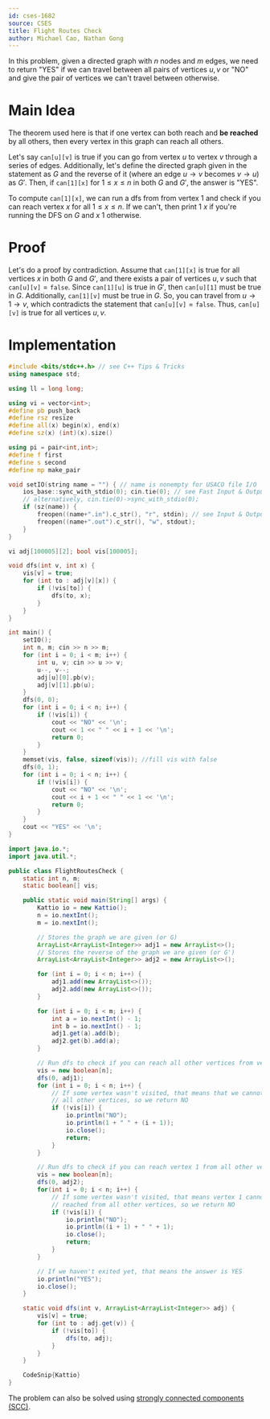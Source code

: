 ---
id: cses-1682
source: CSES
title: Flight Routes Check
author: Michael Cao, Nathan Gong
---

In this problem, given a directed graph with $n$ nodes and $m$ edges, we need to
return "YES" if we can travel between all pairs of vertices $u, v$ or "NO" and
give the pair of vertices we can't travel between otherwise.

# Main Idea

The theorem used here is that if one vertex can both reach and **be reached** by
all others, then every vertex in this graph can reach all others.

Let's say $\texttt{can[u][v]}$ is true if you can go from vertex $u$ to vertex
$v$ through a series of edges. Additionally, let's define the directed graph
given in the statement as $G$ and the reverse of it (where an edge
$u \rightarrow v$ becomes $v \rightarrow u$) as $G'$. Then, if
$\texttt{can[1][x]}$ for $1 \leq x \leq n$ in both $G$ and $G'$, the answer is
"YES".

To compute $\texttt{can[1][x]}$, we can run a dfs from from vertex $1$ and check
if you can reach vertex $x$ for all $1 \leq x \leq n$. If we can't, then print
$1$ $x$ if you're running the DFS on $G$ and $x$ $1$ otherwise.

# Proof

Let's do a proof by contradiction. Assume that $\texttt{can[1][x]}$ is true for
all vertices $x$ in both $G$ and $G'$, and there exists a pair of vertices
$u, v$ such that $\texttt{can[u][v]} = \texttt{false}$. Since
$\texttt{can[1][u]}$ is true in $G'$, then $\texttt{can[u][1]}$ must be true in
$G$. Additionally, $\texttt{can[1][v]}$ must be true in $G$. So, you can travel
from $u \rightarrow 1 \rightarrow v$, which contradicts the statement that
$\texttt{can[u][v]} = \texttt{false}$. Thus, $\texttt{can[u][v]}$ is true for
all vertices $u, v$.

# Implementation

<LanguageSection>

<CPPSection>

```cpp
#include <bits/stdc++.h> // see C++ Tips & Tricks
using namespace std;

using ll = long long;

using vi = vector<int>;
#define pb push_back
#define rsz resize
#define all(x) begin(x), end(x)
#define sz(x) (int)(x).size()

using pi = pair<int,int>;
#define f first
#define s second
#define mp make_pair

void setIO(string name = "") { // name is nonempty for USACO file I/O
	ios_base::sync_with_stdio(0); cin.tie(0); // see Fast Input & Output
	// alternatively, cin.tie(0)->sync_with_stdio(0);
	if (sz(name)) {
		freopen((name+".in").c_str(), "r", stdin); // see Input & Output
		freopen((name+".out").c_str(), "w", stdout);
	}
}

vi adj[100005][2]; bool vis[100005];

void dfs(int v, int x) {
	vis[v] = true;
	for (int to : adj[v][x]) {
		if (!vis[to]) {
			dfs(to, x);
		}
	}
}

int main() {
	setIO();
	int n, m; cin >> n >> m;
	for (int i = 0; i < m; i++) {
		int u, v; cin >> u >> v;
		u--, v--;
		adj[u][0].pb(v);
		adj[v][1].pb(u);
	}
	dfs(0, 0);
	for (int i = 0; i < n; i++) {
		if (!vis[i]) {
			cout << "NO" << '\n';
			cout << 1 << " " << i + 1 << '\n';
			return 0;
		}
	}
	memset(vis, false, sizeof(vis)); //fill vis with false
	dfs(0, 1);
	for (int i = 0; i < n; i++) {
		if (!vis[i]) {
			cout << "NO" << '\n';
			cout << i + 1 << " " << 1 << '\n';
			return 0;
		}
	}
	cout << "YES" << '\n';
}
```

</CPPSection>

<JavaSection>

```java
import java.io.*;
import java.util.*;

public class FlightRoutesCheck {
	static int n, m;
	static boolean[] vis;

	public static void main(String[] args) {
		Kattio io = new Kattio();
		n = io.nextInt();
		m = io.nextInt();

		// Stores the graph we are given (or G)
		ArrayList<ArrayList<Integer>> adj1 = new ArrayList<>();
		// Stores the reverse of the graph we are given (or G')
		ArrayList<ArrayList<Integer>> adj2 = new ArrayList<>();

		for (int i = 0; i < n; i++) {
			adj1.add(new ArrayList<>());
			adj2.add(new ArrayList<>());
		}

		for (int i = 0; i < m; i++) {
			int a = io.nextInt() - 1;
			int b = io.nextInt() - 1;
			adj1.get(a).add(b);
			adj2.get(b).add(a);
		}

		// Run dfs to check if you can reach all other vertices from vertex 1
		vis = new boolean[n];
		dfs(0, adj1);
		for (int i = 0; i < n; i++) {
			// If some vertex wasn't visited, that means that we cannot reach
			// all other vertices, so we return NO
			if (!vis[i]) {
				io.println("NO");
				io.println(1 + " " + (i + 1));
				io.close();
				return;
			}
		}

		// Run dfs to check if you can reach vertex 1 from all other vertices
		vis = new boolean[n];
		dfs(0, adj2);
		for(int i = 0; i < n; i++) {
			// If some vertex wasn't visited, that means vertex 1 cannot be
			// reached from all other vertices, so we return NO
			if (!vis[i]) {
				io.println("NO");
				io.println((i + 1) + " " + 1);
				io.close();
				return;
			}
		}

		// If we haven't exited yet, that means the answer is YES
		io.println("YES");
		io.close();
	}

	static void dfs(int v, ArrayList<ArrayList<Integer>> adj) {
		vis[v] = true;
		for (int to : adj.get(v)) {
			if (!vis[to]) {
				dfs(to, adj);
			}
		}
	}

	CodeSnip{Kattio}
}
```

</JavaSection>

</LanguageSection>

The problem can also be solved using [strongly connected components (SCC)](/adv/SCC).
